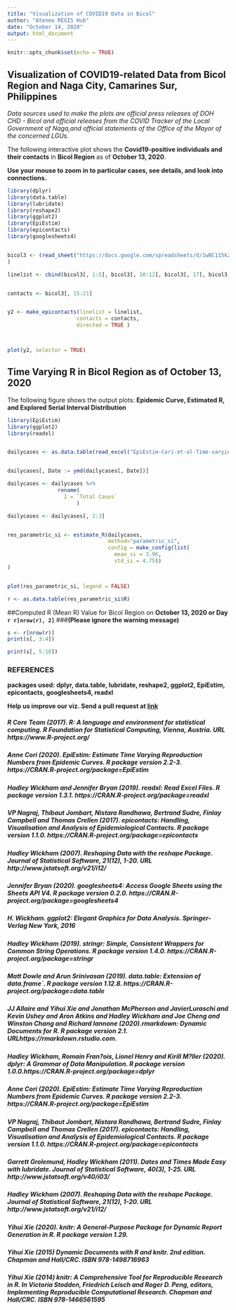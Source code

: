 ```yaml
---
title: "Visualization of COVID19 Data in Bicol"
author: "Ateneo REGIS Hub"
date: "October 14, 2020"  
output: html_document
---
```


```r
knitr::opts_chunk$set(echo = TRUE)
```

## Visualization of COVID19-related Data from Bicol Region and Naga City, Camarines Sur, Philippines  



*Data sources used to make the plots are official press releases of DOH CHD - Bicol and official releases from the COVID Tracker of the Local Government of Naga,and official statements of the Office of the Mayor of the concerned LGUs.*


The following interactive plot shows the **Covid19-positive individuals and their contacts** in  **Bicol Region** as of **October 13, 2020**.  

**Use your mouse to zoom in to particular cases, see details, and look into connections.** 


```r

library(dplyr)
library(data.table)
library(lubridate)
library(reshape2)
library(ggplot2)
library(EpiEstim)
library(epicontacts)
library(googlesheets4)


bicol3 <- (read_sheet("https://docs.google.com/spreadsheets/d/1wBC115kZxPbphHgf39so5r5XR2pibbWDV-soXxGiS64/edit#gid=0")
)

```

```r

linelist <- cbind(bicol3[, 1:5], bicol3[, 10:12], bicol3[, 17], bicol3[, 19:23])


contacts <- bicol3[, 15:21]


y2 <- make_epicontacts(linelist = linelist,
                      contacts = contacts,
                      directed = TRUE )



plot(y2, selector = TRUE)
``` 


## Time Varying R in Bicol Region as of **October 13, 2020**

The following figure shows the output plots: **Epidemic Curve, Estimated R, and Explored Serial Interval Distribution **

```r

library(EpiEstim)
library(ggplot2)
library(readxl)


dailycases <- as.data.table(read_excel("EpiEstim-Cori-et-al-Time-varying-R-BICOL.xls", sheet = 2))


dailycases[, Date := ymd(dailycases[, Date])]

dailycases <- dailycases %>% 
                rename(
                  I = `Total Cases`
                      )

dailycases <- dailycases[, 2:3]


res_parametric_si <- estimate_R(dailycases, 
                                method="parametric_si",
                                config = make_config(list(
                                  mean_si = 3.96, 
                                  std_si = 4.75))
)


plot(res_parametric_si, legend = FALSE) 


```  

```r

r <- as.data.table(res_parametric_si$R)

```




##Computed R  (Mean R) Value for Bicol Region on **October 13, 2020 or Day `r r[nrow(r), 2]`** 
###**(Please ignore the warning message)**


```r

s <- r[nrow(r)]
print(s[, 3:4])

print(s[, 5:10])
```


### REFERENCES

**packages used: dplyr, data.table, lubridate, reshape2, ggplot2, EpiEstim, epicontacts, googlesheets4, readxl**

**Help us improve our viz. Send a pull request at [link](https://github.com/shanebimeda/regishub)**

##### R Core Team (2017). R: A language and environment for statistical computing. R  Foundation for Statistical Computing, Vienna, Austria. URL https://www.R-project.org/

##### Anne Cori (2020). EpiEstim: Estimate Time Varying Reproduction Numbers from Epidemic Curves. R package version 2.2-3. https://CRAN.R-project.org/package=EpiEstim  

##### Hadley Wickham and Jennifer Bryan (2019). readxl: Read Excel Files. R package version 1.3.1. https://CRAN.R-project.org/package=readxl    

##### VP Nagraj, Thibaut Jombart, Nistara Randhawa, Bertrand Sudre, Finlay Campbell and Thomas Crellen (2017). epicontacts: Handling, Visualisation and Analysis of Epidemiological Contacts. R package version 1.1.0. https://CRAN.R-project.org/package=epicontacts  

##### Hadley Wickham (2007). Reshaping Data with the reshape Package. Journal of Statistical Software, 21(12), 1-20. URL http://www.jstatsoft.org/v21/i12/  

##### Jennifer Bryan (2020). googlesheets4: Access Google Sheets using the Sheets API V4. R package version 0.2.0. https://CRAN.R-project.org/package=googlesheets4  
 
##### H. Wickham. ggplot2: Elegant Graphics for Data Analysis.      Springer-Verlag New York, 2016 

##### Hadley Wickham (2019). stringr: Simple, Consistent Wrappers for Common String Operations. R package version 1.4.0. https://CRAN.R-project.org/package=stringr  
   
##### Matt Dowle and Arun Srinivasan (2019). data.table: Extension of data.frame`. R package version 1.12.8. https://CRAN.R-project.org/package=data.table

##### JJ Allaire and Yihui Xie and Jonathan McPherson and JavierLuraschi and Kevin Ushey and Aron Atkins and Hadley Wickham and Joe Cheng and Winston Chang and Richard Iannone (2020).rmarkdown: Dynamic Documents for R. R package version 2.1. URLhttps://rmarkdown.rstudio.com.

##### Hadley Wickham, Romain Fran?ois, Lionel Henry and Kirill M?ller (2020). dplyr: A Grammar of Data Manipulation. R package version 1.0.0.https://CRAN.R-project.org/package=dplyr    

##### Anne Cori (2020). EpiEstim: Estimate Time Varying Reproduction Numbers from Epidemic Curves. R package version 2.2-3. https://CRAN.R-project.org/package=EpiEstim  

##### VP Nagraj, Thibaut Jombart, Nistara Randhawa, Bertrand Sudre, Finlay Campbell and Thomas Crellen (2017). epicontacts: Handling, Visualisation and Analysis of Epidemiological Contacts. R package version 1.1.0. https://CRAN.R-project.org/package=epicontacts    
  
##### Garrett Grolemund, Hadley Wickham (2011). Dates and Times Made Easy with lubridate. Journal of Statistical Software, 40(3), 1-25. URL http://www.jstatsoft.org/v40/i03/    

##### Hadley Wickham (2007). Reshaping Data with the reshape Package. Journal of Statistical Software, 21(12), 1-20. URL http://www.jstatsoft.org/v21/i12/    

##### Yihui Xie (2020). knitr: A General-Purpose Package for Dynamic Report Generation in R. R package version 1.29.    

##### Yihui Xie (2015) Dynamic Documents with R and knitr. 2nd edition. Chapman and Hall/CRC. ISBN 978-1498716963  

##### Yihui Xie (2014) knitr: A Comprehensive Tool for Reproducible Research in R. In Victoria Stodden, Friedrich Leisch and Roger D. Peng, editors, Implementing Reproducible Computational Research. Chapman and Hall/CRC. ISBN 978-1466561595  

